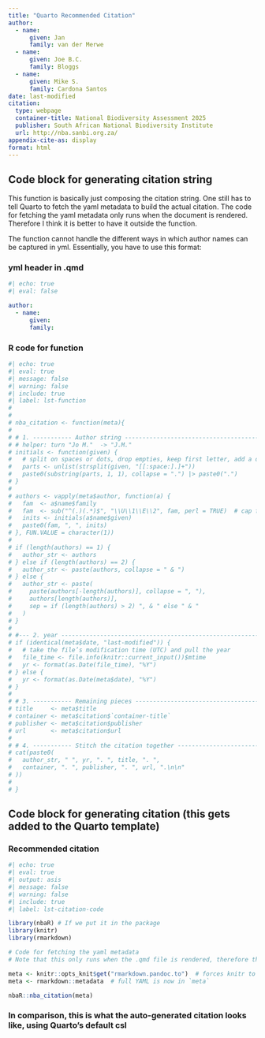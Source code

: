 ```yaml
---
title: "Quarto Recommended Citation"
author:
  - name:
      given: Jan
      family: van der Merwe
  - name:
      given: Joe B.C. 
      family: Bloggs
  - name:
      given: Mike S.
      family: Cardona Santos
date: last-modified
citation:
  type: webpage
  container-title: National Biodiversity Assessment 2025
  publisher: South African National Biodiversity Institute
  url: http://nba.sanbi.org.za/
appendix-cite-as: display
format: html
---
```


## Code block for generating citation string

This function is basically just composing the citation string. One still has to tell Quarto to fetch the yaml metadata to build the actual citation. The code for fetching the yaml metadata only runs when the document is rendered. Therefore I think it is better to have it outside the function.

The function cannot handle the different ways in which author names can be captured in yml. Essentially, you have to use this format:

### yml header in .qmd
```yaml
#| echo: true
#| eval: false

author:
  - name:
      given: 
      family:
```

### R code for function

```r
#| echo: true
#| eval: true
#| message: false
#| warning: false
#| include: true
#| label: lst-function
# 
# 
# nba_citation <- function(meta){
# 
# # 1. ----------- Author string ----------------------------------------------
# # helper: turn "Jo M."  -> "J.M."
# initials <- function(given) {
#   # split on spaces or dots, drop empties, keep first letter, add a dot
#   parts <- unlist(strsplit(given, "[[:space:].]+"))
#   paste0(substring(parts, 1, 1), collapse = ".") |> paste0(".")
# }
# 
# authors <- vapply(meta$author, function(a) {
#   fam  <- a$name$family
#   fam  <- sub("^(.)(.*)$", "\\U\\1\\E\\2", fam, perl = TRUE)  # cap first letter only
#   inits <- initials(a$name$given)
#   paste0(fam, ", ", inits)
# }, FUN.VALUE = character(1))
# 
# if (length(authors) == 1) {
#   author_str <- authors
# } else if (length(authors) == 2) {
#   author_str <- paste(authors, collapse = " & ")
# } else {
#   author_str <- paste(
#     paste(authors[-length(authors)], collapse = ", "),
#     authors[length(authors)],
#     sep = if (length(authors) > 2) ", & " else " & "
#   )
# }
# 
# #--- 2. year ---------------------------------------------------------
# if (identical(meta$date, "last-modified")) {
#   # take the file’s modification time (UTC) and pull the year
#   file_time <- file.info(knitr::current_input())$mtime
#   yr <- format(as.Date(file_time), "%Y")
# } else {
#   yr <- format(as.Date(meta$date), "%Y")
# }
# 
# # 3. ----------- Remaining pieces -----------------------------------------
# title     <- meta$title
# container <- meta$citation$`container-title`
# publisher <- meta$citation$publisher
# url       <- meta$citation$url
# 
# # 4. ----------- Stitch the citation together -----------------------------
# cat(paste0(
#   author_str, " ", yr, ". ", title, ". ",
#   container, ". ", publisher, ". ", url, ".\n\n"
# ))
# 
# }

```

## Code block for generating citation (this gets added to the Quarto template)

### Recommended citation

```r
#| echo: true
#| eval: true
#| output: asis
#| message: false
#| warning: false
#| include: true
#| label: lst-citation-code

library(nbaR) # If we put it in the package
library(knitr)
library(rmarkdown)

# Code for fetching the yaml metadata
# Note that this only runs when the .qmd file is rendered, therefore the outputs of this code block will return no results if you try to run it within R - that does not mean it is not working

meta <- knitr::opts_knit$get("rmarkdown.pandoc.to")  # forces knitr to load metadata
meta <- rmarkdown::metadata  # full YAML is now in `meta`

nbaR::nba_citation(meta)

```

### In comparison, this is what the auto-generated citation looks like, using Quarto's default csl
